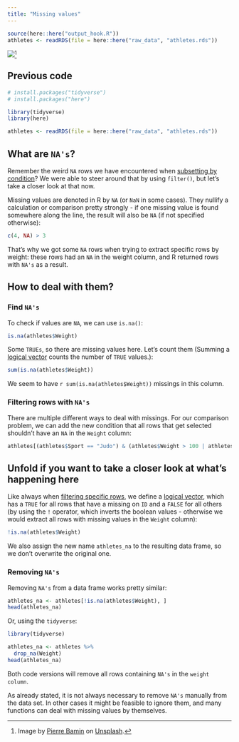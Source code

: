 ```yaml
---
title: "Missing values"
---
```


```r
source(here::here("output_hook.R"))
athletes <- readRDS(file = here::here("raw_data", "athletes.rds"))
```

![](missing.jpg)[^1]

[^1]: Image by [Pierre Bamin](https://unsplash.com/de/@bamin?utm_source=unsplash&utm_medium=referral&utm_content=creditCopyText) on [Unsplash](https://unsplash.com/de/fotos/5B0IXL2wAQ0?utm_source=unsplash&utm_medium=referral&utm_content=creditCopyText).

::: {.callout-caution icon="false" collapse="true"}
## Previous code

```r
# install.packages("tidyverse")
# install.packages("here")

library(tidyverse)
library(here)

athletes <- readRDS(file = here::here("raw_data", "athletes.rds"))
```
:::

## What are `NA's`?
Remember the weird `NA` rows we have encountered when [subsetting by condition](https://nickhaf.github.io/r_tutorial/qmd/subsetting/subsetting.html#conditional-filtering)? We were able to steer around that by using `filter()`, but let's take a closer look at that now.

Missing values are denoted in R by `NA` (or `NaN` in some cases). They nullify a calculation or comparison pretty strongly - if one missing value is found somewhere along the line, the result will also be `NA` (if not specified otherwise):

```r
c(4, NA) > 3
```

That's why we got some `NA` rows when trying to extract specific rows by weight: these rows had an `NA` in the weight column, and R returned rows with `NA's` as a result.

## How to deal with them?

### Find `NA's`
To check if values are `NA`, we can use `is.na()`:

```r
is.na(athletes$Weight)
```

Some `TRUEs`, so there are missing values here. Let's count them (Summing a [logical vector](../basics/basics.qmd#comparisons-and-logical-operators) counts the number of `TRUE` values.):

```r
sum(is.na(athletes$Weight))
```

We seem to have `r sum(is.na(athletes$Weight))` missings in this column.

### Filtering rows with `NA's`
There are multiple different ways to deal with missings. For our comparison problem, we can add the new condition that all rows that get selected shouldn't have an `NA` in the `Weight` column:

```r
athletes[(athletes$Sport == "Judo") & (athletes$Weight > 100 | athletes$Weight < 50) & !is.na(athletes$Weight), ]
```

::: {.callout-note collapse="true"}
## Unfold if you want to take a closer look at what's happening here

Like always when [filtering specific rows](https://nickhaf.github.io/r_tutorial/qmd/subsetting/subsetting.html#conditional-filtering), we define a [logical vector](https://nickhaf.github.io/r_tutorial/qmd/basics/basics.html#comparisons-and-logical-operators), which has a `TRUE` for all rows that have a missing on `ID` and a `FALSE` for all others (by using the `!` operator, which inverts the boolean values - otherwise we would extract all rows with missing values in the `Weight` column):

```r
!is.na(athletes$Weight)
```

We also assign the new name `athletes_na` to the resulting data frame, so we don't overwrite the original one.

:::

### Removing `NA's`
Removing `NA's` from a data frame works pretty similar:

```r
athletes_na <- athletes[!is.na(athletes$Weight), ]
head(athletes_na)
```

Or, using the `tidyverse`:

::: tidy
```r
library(tidyverse)

athletes_na <- athletes %>%
  drop_na(Weight)
head(athletes_na)
```
:::

Both code versions will remove all rows containing `NA's` in the `weight column`.

As already stated, it is not always necessary to remove `NA's` manually from the data set. In other cases it might be feasible to ignore them, and many functions can deal with missing values by themselves.

